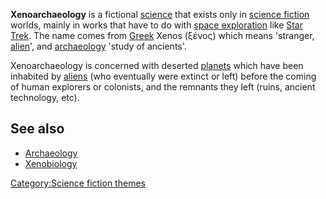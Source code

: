 '''Xenoarchaeology''' is a fictional [[science]] that exists only in [[science fiction]] worlds, mainly in works that have to do with [[space exploration]] like [[Star Trek]]. The name comes from [[Greek language|Greek]] Xenos (&#958;&#941;&#957;&#959;&#962;) which means 'stranger, [[alien]]', and [[archaeology]] 'study of ancients'. 

Xenoarchaeology is concerned with deserted [[planet]]s which have been inhabited by [[alien]]s (who eventually were extinct or left) before the coming of human explorers or colonists, and the remnants they left (ruins, ancient technology, etc).

==See also==
* [[Archaeology]]
*[[Xenobiology]]

[[Category:Science fiction themes]]